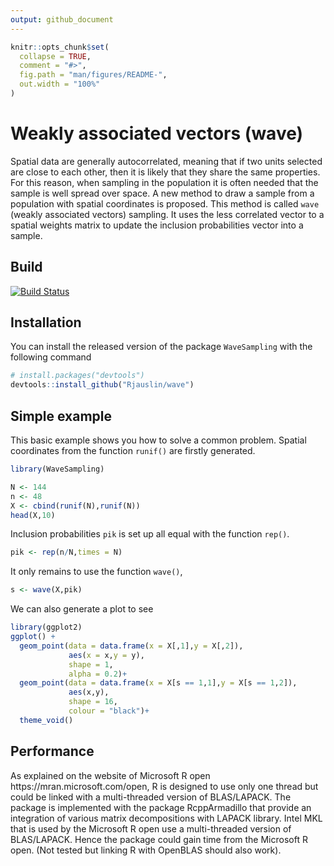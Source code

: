```yaml
---
output: github_document
---
```


<!-- README.md is generated from README.Rmd. Please edit that file -->

```r
knitr::opts_chunk$set(
  collapse = TRUE,
  comment = "#>",
  fig.path = "man/figures/README-",
  out.width = "100%"
)
```
# Weakly associated vectors (wave)
Spatial data are generally autocorrelated, meaning that if two units selected are close to each other, then it is likely that they share the same properties. For this reason, when sampling in the population it is often needed that the sample is well spread over space. A new method to draw a sample from a population with spatial coordinates is proposed. This method is called `wave` (weakly associated vectors) sampling. It uses the less correlated vector to a spatial weights matrix to update the inclusion probabilities vector into a sample.
  
## Build 
[![Build Status](https://travis-ci.org/RJauslin/WaveSampling.svg?branch=master)](https://travis-ci.org/RJauslin/WaveSampling)

## Installation

You can install the released version of the package `WaveSampling` with the following command

``` r
# install.packages("devtools")
devtools::install_github("Rjauslin/wave")
```

## Simple example

This basic example shows you how to solve a common problem. Spatial coordinates from the function `runif()` are firstly generated. 

```r
library(WaveSampling)

N <- 144
n <- 48
X <- cbind(runif(N),runif(N))
head(X,10)
```

Inclusion probabilities `pik` is set up all equal with the function `rep()`.

```r
pik <- rep(n/N,times = N)
```


It only remains to use the function `wave()`,

```r
s <- wave(X,pik)
```

We can also generate a plot to see

```r
library(ggplot2)
ggplot() +
  geom_point(data = data.frame(x = X[,1],y = X[,2]),
             aes(x = x,y = y),
             shape = 1,
             alpha = 0.2)+
  geom_point(data = data.frame(x = X[s == 1,1],y = X[s == 1,2]),
             aes(x,y),
             shape = 16,
             colour = "black")+
  theme_void()

```


## Performance

As explained on the website of Microsoft R open https://mran.microsoft.com/open, R is designed to use only one thread but could be linked with a multi-threaded version of BLAS/LAPACK. The package is implemented with the package RcppArmadillo that provide an integration of various matrix decompositions with LAPACK library. Intel MKL that is used by the Microsoft R open use a multi-threaded version of BLAS/LAPACK. Hence the package could gain time from the Microsoft R open. (Not tested but linking R with OpenBLAS should also work).



